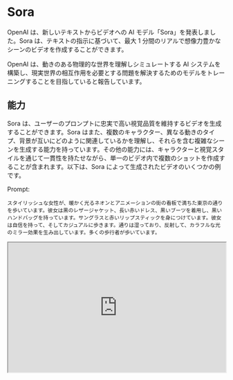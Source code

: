 # Sora


OpenAI は、新しいテキストからビデオへの AI モデル「Sora」を発表しました。Sora は、テキストの指示に基づいて、最大 1 分間のリアルで想像力豊かなシーンのビデオを作成することができます。

OpenAI は、動きのある物理的な世界を理解しシミュレートする AI システムを構築し、現実世界の相互作用を必要とする問題を解決するためのモデルをトレーニングすることを目指していると報告しています。

## 能力

Sora は、ユーザーのプロンプトに忠実で高い視覚品質を維持するビデオを生成することができます。Sora はまた、複数のキャラクター、異なる動きのタイプ、背景が互いにどのように関連しているかを理解し、それらを含む複雑なシーンを生成する能力を持っています。その他の能力には、キャラクターと視覚スタイルを通じて一貫性を持たせながら、単一のビデオ内で複数のショットを作成することが含まれます。以下は、Sora によって生成されたビデオのいくつかの例です。

Prompt:

```
スタイリッシュな女性が、暖かく光るネオンとアニメーションの街の看板で満ちた東京の通りを歩いています。彼女は黒のレザージャケット、長い赤いドレス、黒いブーツを着用し、黒いハンドバッグを持っています。サングラスと赤いリップスティックを身につけています。彼女は自信を持って、そしてカジュアルに歩きます。通りは湿っており、反射して、カラフルな光のミラー効果を生み出しています。多くの歩行者が歩いています。
```

<Bleed>
  <iframe
    src="https://cdn.openai.com/sora/videos/tokyo-walk.mp4"
    width="100%"
    height="300px"
    title="SWR-States"
  />
</Bleed>

Prompt:

```
30歳の宇宙飛行士の冒険を描いた映画の予告編で、赤いウールの編み込みモーターサイクルヘルメットを着用し、青空、塩の砂漠、シネマティックスタイル、35mmフィルムで撮影され、鮮やかな色彩。
```

<Bleed>
  <iframe
    src="https://cdn.openai.com/sora/videos/mitten-astronaut.mp4"
    width="100%"
    height="300px"
    title="SWR-States"
  />
</Bleed>

_Video source: https://openai.com/sora_

## 方法

Sora は、ビデオ全体を生成したり、生成されたビデオを拡張できる拡散モデルであると報告されています。また、スケーリング性能を向上させる Transformer アーキテクチャを使用しています。ビデオと画像は、GPT のトークンと同様に、パッチとして表現され、これにより、より長い期間、解像度、およびアスペクト比を可能にする統合されたビデオ生成システムが実現しています。彼らは、Sora がテキストの指示により密接に従うことを可能にする DALL·E 3 で使用される再キャプション技術を使用しています。Sora は、与えられた画像からビデオを生成することもでき、システムが画像を正確にアニメーション化することを可能にします。

## 制限と安全性

Sora の報告された制限には、物理のシミュレーションと原因と結果の欠如が含まれます。プロンプトで説明された空間の詳細やイベント（例：カメラの軌道）も、Sora によって時々誤解されます。OpenAI は、損害と能力を評価するために、Sora をレッドチームとクリエイターに提供していると報告しています。

Prompt:

```
プロンプト：35mmの映画フィルムで撮影された、走る人物のステッププリントシーン。
```

<Bleed>
  <iframe
    src="https://cdn.openai.com/sora/videos/backward-jogger.mp4"
    width="100%"
    height="300px"
    title="SWR-States"
  />
</Bleed>

_Video source: https://openai.com/sora_

Sora モデルによって生成されたビデオの例をこちらで更に閲覧することができます：https://openai.com/sora
